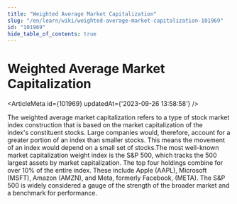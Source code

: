 ```yaml
---
title: "Weighted Average Market Capitalization"
slug: "/en/learn/wiki/weighted-average-market-capitalization-101969"
id: "101969"
hide_table_of_contents: true
---
```



# Weighted Average Market Capitalization

<ArticleMeta id={101969} updatedAt={'2023-09-26 13:58:58'} />
<div className='border-solid border-b border-t-0 my-4 border-[var(--ifm-color-gray-300)]' />

The weighted average market capitalization refers to a type of stock market index construction that is based on the market capitalization of the index's constituent stocks. Large companies would, therefore, account for a greater portion of an index than smaller stocks. This means the movement of an index would depend on a small set of stocks.The most well-known market capitalization weight index is the S&P 500, which tracks the 500 largest assets by market capitalization. The top four holdings combine for over 10% of the entire index. These include Apple (AAPL), Microsoft (MSFT), Amazon (AMZN), and Meta, formerly Facebook, (META). The S&P 500 is widely considered a gauge of the strength of the broader market and a benchmark for performance.
